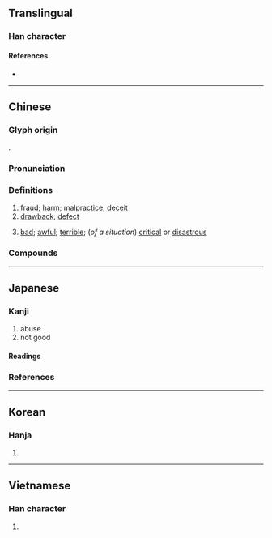 {{character info}}
==Translingual==

===Han character===
{{Han char|rn=55|rad=廾|as=12|sn=15|four=98444|canj=FKT|ids=⿱敝廾}}

====References====
* {{Han ref|kx=0354.340|dkj=09644|dj=0670.050|hdz=10518.170|uh=5F0A|ud=24330|bh=B9FA|bd=47610}}

----

==Chinese==
{{zh-forms|ss=𰐉|alt=獘}}

===Glyph origin===
{{Han etym}}
{{Han compound|敝|廾|c1=p|c2=s|ls=psc}}.

===Pronunciation===
{{zh-pron
|m=bì
|c=bai6
|h=pfs=pi;gd=bi4
|md=bê
|mn=xm,qz,jj,twv:pē/zz:pī/xm,tw:pè
|mn_note=pè - vernacular (俗); piah - unknown dialect
|mn-t=bi7
|mc=y
|oc=y
|cat=n,v,c:intj
}}

===Definitions===
{{zh-hanzi}}

# [[fraud]]; [[harm]]; [[malpractice]]; [[deceit]]
# [[drawback]]; [[defect]]
# {{lb|zh|Cantonese}} [[bad]]; [[awful]]; [[terrible]]; (''of a situation'') [[critical]] or [[disastrous]]
#: {{zh-x|弊 喇！唔記得 帶 銀包 添。|Oh crap! I forgot to bring my purse.|C}}

===Compounds===
{{zh-der|凋弊|弊衣簞食|弊衣疏食|弊病|作弊|弊案|利弊|弊倖|利弊參半|徇私作弊|弊政|徇私舞弊|弊車駑馬|弊車羸馬|弊絕風清|弊端|弊竇|弊帚自珍|弊帚千金|弊履|利弊互見|宿弊|弊害|利多於弊|利弊得失|切中時弊|積久弊生|營私舞弊|民力凋弊|流弊|時弊|杜弊|積弊|歲弊|私弊|無私有弊|百弊叢生|疲弊|為法自弊|除弊|補偏救弊|裘弊金盡|興利剔弊|革弊|舞弊|罷弊|風清弊絕|醫時救弊|興利除弊|防弊除害|齒弊舌存|金舌弊口|貪汙舞弊|舌弊耳聾|弊邦}}

----

==Japanese==
{{ja-kanji forms-IVS
|vs1=01
|vs2=03
|col-vs1=aj
|col-vs2=hdmj
|pic-vs1=U5f0a-kyu.svg
|ref={{R:Kanjipedia|0006220300}}
}}

===Kanji===
{{ja-kanji|grade=c|rs=廾12}}

# abuse
# not good

====Readings====
{{ja-readings
|goon=べ
|kanon=へい
|kun=つい-える, つか-れる, くるしむ, やぶ-れる
}}

===References===
<references/>

----

==Korean==

===Hanja===
{{ko-hanja|hangeul=폐|eumhun=|rv=pye|mr=p'ye|y=phyey}}

# {{rfdef|ko|sort=廾12}}

----

==Vietnamese==

===Han character===
{{vi-readings|reading=tệ, giẻ|rs=廾12}}

# {{rfdef|vi|sort=廾12}}